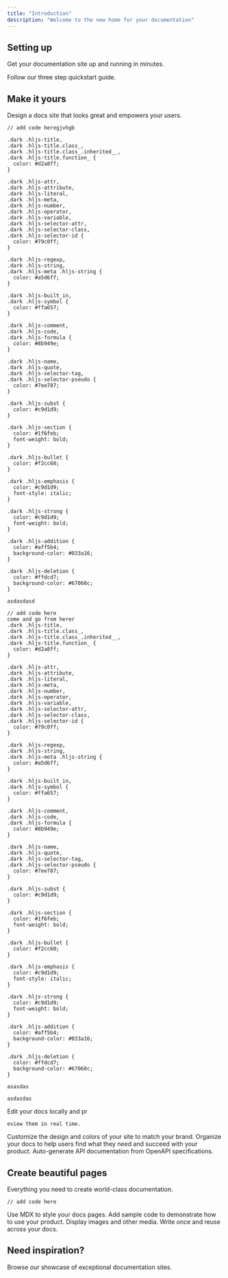 ```yaml
---
title: "Introduction"
description: "Welcome to the new home for your documentation"
---
```


## Setting up

Get your documentation site up and running in minutes.

<Card title="Start here" icon="rocket" horizontal href="/quickstart">
  Follow our three step quickstart guide.
</Card>

## Make it yours

Design a docs site that looks great and empowers your users.

<ResponseExample>

```filename
// add code heregjvhgb

.dark .hljs-title,
.dark .hljs-title.class_,
.dark .hljs-title.class_.inherited__,
.dark .hljs-title.function_ {
  color: #d2a8ff;
}

.dark .hljs-attr,
.dark .hljs-attribute,
.dark .hljs-literal,
.dark .hljs-meta,
.dark .hljs-number,
.dark .hljs-operator,
.dark .hljs-variable,
.dark .hljs-selector-attr,
.dark .hljs-selector-class,
.dark .hljs-selector-id {
  color: #79c0ff;
}

.dark .hljs-regexp,
.dark .hljs-string,
.dark .hljs-meta .hljs-string {
  color: #a5d6ff;
}

.dark .hljs-built_in,
.dark .hljs-symbol {
  color: #ffa657;
}

.dark .hljs-comment,
.dark .hljs-code,
.dark .hljs-formula {
  color: #8b949e;
}

.dark .hljs-name,
.dark .hljs-quote,
.dark .hljs-selector-tag,
.dark .hljs-selector-pseudo {
  color: #7ee787;
}

.dark .hljs-subst {
  color: #c9d1d9;
}

.dark .hljs-section {
  color: #1f6feb;
  font-weight: bold;
}

.dark .hljs-bullet {
  color: #f2cc60;
}

.dark .hljs-emphasis {
  color: #c9d1d9;
  font-style: italic;
}

.dark .hljs-strong {
  color: #c9d1d9;
  font-weight: bold;
}

.dark .hljs-addition {
  color: #aff5b4;
  background-color: #033a16;
}

.dark .hljs-deletion {
  color: #ffdcd7;
  background-color: #67060c;
}
```


```File 2
asdasdasd
```

</ResponseExample>

<RequestExample>

```filename
// add code here
come and go from herer
.dark .hljs-title,
.dark .hljs-title.class_,
.dark .hljs-title.class_.inherited__,
.dark .hljs-title.function_ {
  color: #d2a8ff;
}

.dark .hljs-attr,
.dark .hljs-attribute,
.dark .hljs-literal,
.dark .hljs-meta,
.dark .hljs-number,
.dark .hljs-operator,
.dark .hljs-variable,
.dark .hljs-selector-attr,
.dark .hljs-selector-class,
.dark .hljs-selector-id {
  color: #79c0ff;
}

.dark .hljs-regexp,
.dark .hljs-string,
.dark .hljs-meta .hljs-string {
  color: #a5d6ff;
}

.dark .hljs-built_in,
.dark .hljs-symbol {
  color: #ffa657;
}

.dark .hljs-comment,
.dark .hljs-code,
.dark .hljs-formula {
  color: #8b949e;
}

.dark .hljs-name,
.dark .hljs-quote,
.dark .hljs-selector-tag,
.dark .hljs-selector-pseudo {
  color: #7ee787;
}

.dark .hljs-subst {
  color: #c9d1d9;
}

.dark .hljs-section {
  color: #1f6feb;
  font-weight: bold;
}

.dark .hljs-bullet {
  color: #f2cc60;
}

.dark .hljs-emphasis {
  color: #c9d1d9;
  font-style: italic;
}

.dark .hljs-strong {
  color: #c9d1d9;
  font-weight: bold;
}

.dark .hljs-addition {
  color: #aff5b4;
  background-color: #033a16;
}

.dark .hljs-deletion {
  color: #ffdcd7;
  background-color: #67060c;
}
```


```File 2
asasdas
```


```File 3
asdasdas
```

</RequestExample>

<Columns cols={2}>
  <Card title="Edit locally" icon="pen-to-square" href="/development">
    Edit your docs locally and pr

    eview them in real time.
  </Card>
  <Card title="Customize your site" icon="palette" href="/essentials/settings">
    Customize the design and colors of your site to match your brand.
  </Card>
  <Card title="Set up navigation" icon="map" href="/essentials/navigation">
    Organize your docs to help users find what they need and succeed with your product.
  </Card>
  <Card title="API documentation" icon="terminal" href="/api-reference/introduction">
    Auto-generate API documentation from OpenAPI specifications.
  </Card>
</Columns>

## Create beautiful pages

Everything you need to create world-class documentation.

<CodeGroup>

```filename
// add code here
```

</CodeGroup>

<Columns cols={2}>
  <Card title="Write with MDX" icon="pen-fancy" href="/essentials/markdown">
    Use MDX to style your docs pages.
  </Card>
  <Card title="Code samples" icon="code" href="/essentials/code">
    Add sample code to demonstrate how to use your product.
  </Card>
  <Card title="Images" icon="image" href="/essentials/images">
    Display images and other media.
  </Card>
  <Card title="Reusable snippets" icon="recycle" href="/essentials/reusable-snippets">
    Write once and reuse across your docs.
  </Card>
</Columns>

## Need inspiration?

<Card title="See complete examples" icon="stars" href="https://mintlify.com/customers">
  Browse our showcase of exceptional documentation sites.
</Card>